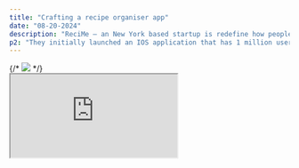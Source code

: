 ```yaml
---
title: "Crafting a recipe organiser app"
date: "08-20-2024"
description: "ReciMe — an New York based startup is redefine how people organise, cook and share recipes."
p2: "They initially launched an IOS application that has 1 million users globally and generates $1 Million ARR, with projections of $3M by the end of 2024. To keep up with their growth trajectory, ReciMe is developing a web application that aims to deliver and extend the current experience of the mobile app to ulitmately service more users."
---
```


<Collaborators people="Christine Nguyen" />
{/* <Img
  src="/projects/recime/recime-full.png"
  type="hero"
  className="bg-gradient from-orange-300 to-orange-500 *:max-w-5xl"
/> */}

<div className="relative z-10 flex w-full flex-col justify-center rounded-lg from-orange-300  to-orange-500 md:border md:bg-gradient-to-r md:p-24">
  <div className="mx-auto w-full max-w-7xl rounded-[8px] border border-zinc-300 bg-zinc-300 p-[4px] shadow-md *:rounded-[4px] dark:bg-white dark:bg-opacity-50 md:rounded-[12px] md:border-white md:bg-white md:bg-opacity-50 md:p-[8px] md:*:rounded-[4px]">
    <iframe
      className="relative aspect-[1440/1024] w-full overflow-clip bg-white"
      src="https://www.figma.com/embed?embed_host=connorforsyth&embed_origin=https://connorforsyth.co&url=https%3A%2F%2Fwww.figma.com%2Fproto%2Fq9CGPhULq8nuBvbLTtFwSr%2FReciMe-Product-Design%252C-Design-Challenge%3Fpage-id%3D26%253A44807%26node-id%3D26-44808%26node-type%3DFRAME%26viewport%3D785%252C444%252C0.14%26t%3DpLEFZerOZuxJtY99-1&scaling=scale-down-width&hide-ui=1"
      allowfullscreen
    />
  </div>
</div>
<Caption>
  Note: The above is a figma prototype. Not everything is interactive.
</Caption>

## Overview

Through a four-day product concept sprint, I designed an early prototype of the ReciMe homepage suitable for users of desktop web interfaces.

This helped establish the start of the overall navigational elements, a design system, and component library for their web application.

## Process

Over the course of four days, I focused on:

1. Getting aquanted with the product, IOS UI, potential user groups and core customer jobs.
2. Using my understanding to produce an desktop concept of what the web application experience could be.

The intention would be to use this concept to align with ReciMe's view of their product strategy, and to take it to testing with different users groups.

```md
## Tasks involved:

- App audit, screens, flows, tasks.
- Understanding compeditors.
- Battle testing core user tasks, including:
  1. Finding a recipe
  2. Organising groceries
  3. Creating a recipe from either importing or from scratch
  4. Searching ingredients and recipes
  5. Leaving reviews on recipes.
```

## Insights from discovery

### 1. Core task for users accessing the app for the first time

The medaphor for `Homepage` is unclear on the mobile app, currently it seems to be the `my recipes` section, but this is unusual for most social media platforms or content platforms. Users visiting the mobile app for the first time are greeted by an empty `my recipes` page.

Without having done anything beyond <Comment text="observation of people in the supermarket, testing with friends and collegues over the course of the few days">guerrilla user research</Comment>, it was my assumption that many users accessing a recipe app for the first time would like to browse what recipes are available.

Exploring and discovering recipes to cook was hidden within the side menu. So it was my immediate goal to make finding recipes intuitive, easy, and one that follows traditional patterns from apps they might be familiar with.

<Img
  className="aspect-[16/9] max-w-7xl border-none bg-zinc-300 p-8  dark:bg-zinc-300"
  src="/projects/recime/findexplore.png"
/>
<Caption>
  Finability of the explore section is hidden within the more menu on the IOS
  app.
</Caption>

### 2. The experience of grocery shopping and cooking

Selecting a meal and adding it to my grocery list was relatively straight forward. However through timing myself at the supermarket, it took me 30 minutes to shop for even a basic meal. This was likely due to me trying to tick off every item one by one, holding my phone in one hand, shopping basket under the arm, and picking up items as I go. — While out of scope for this project, I figured it would be great to create a focused WatchOS app, specifically for grocery checklists. This will enable a more ergonomic experience while checking off groceries.

For many users, a key motivation for cooking at home is for financial reasons, after completing my shop, I actually spent around $80. While not everything I shopped for was just for the recipe, I still felt compelled to see how much I spent on the meal. With LLMs and OCR text readers, this isn't out of the realm of possibility. I wanted to hint towards a feature in the app for this.

### 3. Importing a meal

Importing a recipe is a prominently advertised feature of ReciMe, and with the advent of LLMs and multi-modal language models, I was curious to see how the import feature would go.

I tested Instagram recipes, TikToks, restaurant menus, and meal photos, home cookbooks, and recipe websites. Many of these import options weren't working as I expected. So while promising, I figured it was more of an experimental feature at this stage. I'd love to be able to reverse-engineer some of my favorite restaurant meals.

## Design decisions:

- For first time users, my hypothesis is that they are likely wanting to plan their shopping or cook a meal with leftover groceries, so my aim was to bring that to the forefront.
- Many recipes within the app didn't have clear ratings, and it was hard to distinguish whether something had been saved as inspo, or the recipe was actually reliable.

## Outcomes and deliverables

The new web home screen for ReciMe helps ground new users of the core tasks within the app. It also easily enables users to scan potential recipes that are trending, search by mealtype, ingredients, cuisines.

<iframe
  className="relative z-10 mx-auto my-8
  aspect-[1440/1024] w-full max-w-7xl  rounded-lg"
  src="https://www.figma.com/embed?embed_host=share&url=https%3A%2F%2Fwww.figma.com%2Ffile%2Fq9CGPhULq8nuBvbLTtFwSr%2FReciMe-Product-Design%252C-Design-Challenge%3Fnode-id=140%253A43862&scaling=scale-down-width&hide-ui=1"
/>

## Acknowledgements

Thanks [Christine](https://www.linkedin.com/in/christine-nguyen-196127141) and the ReciMe team for creating an awesome product and for the opportunity to take part in defining the products future.
